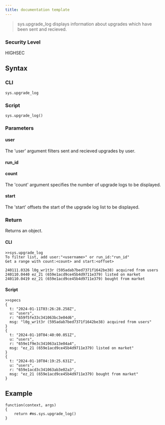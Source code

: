 ```yaml
---
title: documentation template
---
```


> sys.upgrade_log displays information about upgrades which have been sent and recieved.

### Security Level

HIGHSEC

## Syntax

### CLI

```
sys.upgrade_log
```

### Script

```
sys.upgrade_log()
```

### Parameters

#### user

The 'user' argument filters sent and recieved upgrades by user.

#### run_id

#### count

The 'count' argument specifies the number of upgrade logs to be displayed.

#### start

The 'start' offsets the start of the upgrade log list to be displayed.

### Return

Returns an object.

#### CLI

```
>>sys.upgrade_log
To filter list, add user:"<username>" or run_id:"run_id"
Get a range with count:<count> and start:<offset>

240111.0326 l0g_wr1t3r (595adab7bed7371f1642be38) acquired from users
240110.0440 ez_21 (659e1acd9ce45b4d9711e379) listed on market
240110.0419 ez_21 (659e1acd9ce45b4d9711e379) bought from market
```

#### Script

```
>>specs
{
  t: "2024-01-11T03:26:28.258Z",
  u: "users",
  r: "659f5fe33c341063bc3e04d6",
  msg: "l0g_wr1t3r (595adab7bed7371f1642be38) acquired from users"
}
{
  t: "2024-01-10T04:40:00.051Z",
  u: "users",
  r: "659e1f9e3c341063a13e04a4",
  msg: "ez_21 (659e1acd9ce45b4d9711e379) listed on market"
}
{
  t: "2024-01-10T04:19:25.631Z",
  u: "users",
  r: "659e1acd3c341063ab3e02a3",
  msg: "ez_21 (659e1acd9ce45b4d9711e379) bought from market"
}
```

## Example

```
function(context, args)
{
	return #ms.sys.upgrade_log()
}
```
